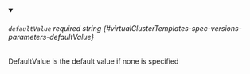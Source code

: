 
<details className="config-field" data-expandable="false" open>
<summary>

###### `defaultValue` <span className="config-field-required" data-required="false">required</span> <span className="config-field-type">string</span> <span className="config-field-default"></span> <span className="config-field-enum"></span> {#virtualClusterTemplates-spec-versions-parameters-defaultValue}

DefaultValue is the default value if none is specified

</summary>



</details>
